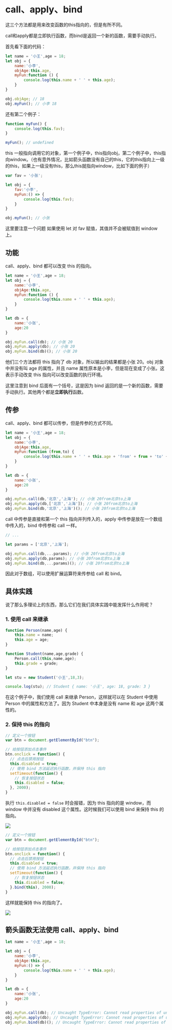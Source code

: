# call、apply、bind

这三个方法都是用来改变函数的this指向的，但是有所不同。

call和apply都是立即执行函数，而bind是返回一个新的函数，需要手动执行。

首先看下面的代码：

```js
let name = '小王',age = 18;
let obj = {
    name:'小李',
    objAge:this.age,
    myFun:function () {
        console.log(this.name + ' ' + this.age);
    }
}

obj.objAge; // 18
obj.myFun(); // 小李 18
```
还有第二个例子：

```js
function myFun() {
    console.log(this.fav);
}

myFun(); // undefined
```
this 一般指向调用它的对象，第一个例子中，this指向obj，第二个例子中，this指向window。（也有意外情况，比如箭头函数没有自己的this，它的this指向上一级的this，如果上一级没有this，那么this就指向window，比如下面的例子）

```js
var fav = '小张';

let obj = {
    fav:'小李',
    myFun:() => {
        console.log(this.fav);
    }
}

obj.myFun(); // 小张
```

这里要注意一个问题 如果使用 let 对 fav 赋值，其值并不会被赋值到 window 上。

## 功能
call、apply、bind 都可以改变 this 的指向。

```js
let name = '小王',age = 18;
let obj = {
    name:'小李',
    objAge:this.age,
    myFun:function () {
        console.log(this.name + ' ' + this.age);
    }
}

let db = {
    name:'小张',
    age:20
}

obj.myFun.call(db); // 小张 20
obj.myFun.apply(db); // 小张 20
obj.myFun.bind(db)(); // 小张 20
```
他们三个方法都将 this 指向了 db 对象，所以输出的结果都是小张 20。obj 对象中并没有叫 age 的属性，并且 name 属性原本是小李，但是现在变成了小张。这表示手动改变 this 指向可以改变函数的执行环境。

这里注意到 bind 后面有一个括号，这是因为 bind 返回的是一个新的函数，需要手动执行。其他两个都是**立即执行**函数。

## 传参

call、apply、bind 都可以传参，但是传参的方式不同。

```js
let name = '小王',age = 18;
let obj = {
    name:'小李',
    objAge:this.age,
    myFun:function (from,to) {
        console.log(this.name + ' ' + this.age + 'from' + from + 'to' + to);
    }
}

let db = {
    name:'小张',
    age:20
}

obj.myFun.call(db,'北京','上海'); // 小张 20from北京to上海
obj.myFun.apply(db,['北京','上海']); // 小张 20from北京to上海
obj.myFun.bind(db,'北京','上海')(); // 小张 20from北京to上海
```
call 中传参是直接和第一个 this 指向并列传入的，apply 中传参是放在一个数组中传入的，bind 中传参和 call 一样。

```js
// ...

let params = ['北京','上海'];

obj.myFun.call(db,...params); // 小张 20from北京to上海
obj.myFun.apply(db,params); // 小张 20from北京to上海
obj.myFun.bind(db,...params)(); // 小张 20from北京to上海
```
因此对于数组，可以使用扩展运算符来传参给 call 和 bind。

## 具体实践

说了那么多理论上的东西，那么它们在我们具体实践中能发挥什么作用呢？

### 1. 使用 call 来继承

```js
function Person(name,age) {
    this.name = name;
    this.age = age;
}

function Student(name,age,grade) {
    Person.call(this,name,age);
    this.grade = grade;
}

let stu = new Student('小王',18,3);

console.log(stu); // Student { name: '小王', age: 18, grade: 3 }
```
在这个例子中，我们使用 call 来继承 Person，这样就可以在 Student 中使用 Person 中的属性和方法了。因为 Student 中本身是没有 name 和 age 这两个属性的。

### 2. 保持 this 的指向

```js
// 定义一个按钮
var btn = document.getElementById("btn");

// 给按钮添加点击事件
btn.onclick = function() {
  // 点击后禁用按钮
  this.disabled = true;
  // 使用 bind 方法延迟执行函数，并保持 this 指向
  setTimeout(function() {
    // 恢复按钮状态
    this.disabled = false;
  }, 2000);
}
```
执行 `this.disabled = false` 时会报错，因为 this 指向的是 window，而 window 中并没有 disabled 这个属性。这时候我们可以使用 bind 来保持 this 的指向。

![](https://jetzihan-img.oss-cn-beijing.aliyuncs.com/blog/20230407183533.png)

```js
// 定义一个按钮
var btn = document.getElementById("btn");

// 给按钮添加点击事件
btn.onclick = function() {
  // 点击后禁用按钮
  this.disabled = true;
  // 使用 bind 方法延迟执行函数，并保持 this 指向
  setTimeout(function() {
    // 恢复按钮状态
    this.disabled = false;
  }.bind(this), 2000);
}
```
这样就能保持 this 的指向了。

![](https://jetzihan-img.oss-cn-beijing.aliyuncs.com/blog/20230407183654.png)

## 箭头函数无法使用 call、apply、bind

```js
let name = '小王',age = 18;

let obj = {
    name:'小李',
    objAge:this.age,
    myFun:() => {
        console.log(this.name + ' ' + this.age);
    }
}

let db = {
    name:'小张',
    age:20
}

obj.myFun.call(db); // Uncaught TypeError: Cannot read properties of undefined (reading 'call')
obj.myFun.apply(db); // Uncaught TypeError: Cannot read properties of undefined (reading 'apply')
obj.myFun.bind(db)(); // Uncaught TypeError: Cannot read properties of undefined (reading 'bind')
```
